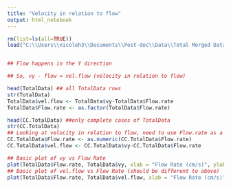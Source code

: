 ```yaml
---
title: "Velocity in relation to flow"
output: html_notebook
---
```



```r
rm(list=ls(all=TRUE))
load("C:\\Users\\nicoleh3\\Documents\\Post-doc\\Data\\Total Merged Data File.Rdata")


## Flow happens in the Y direction

## So, vy - flow = vel.flow (velocity in relation to flow)

head(TotalData) ## all TotalData rows
str(TotalData)
TotalData$vel.flow <- TotalData$vy-TotalData$Flow.rate
TotalData$Flow.rate <- as.factor(TotalData$Flow.rate)

head(CC.TotalData) ##only complete cases of TotalData 
str(CC.TotalData)
## Looking at velocity in relation to flow, need to use Flow.rate as a number (change to character THEN numeric)
CC.TotalData$Flow.rate <- as.numeric(CC.TotalData$Flow.rate)
CC.TotalData$vel.flow <- CC.TotalData$vy-CC.TotalData$Flow.rate

## Basic plot of vy vs Flow Rate
plot(TotalData$Flow.rate, TotalData$vy, xlab = "Flow Rate (cm/s)", ylab = "Velocity in Y direction (vy, cm/s)")
## Basic plot of vel.flow vs Flow Rate (should be different to above)
plot(TotalData$Flow.rate, TotalData$vel.flow, xlab = "Flow Rate (cm/s)", ylab = "Velocity in Y direction minus flow (vel.flow, cm/s)")

```


